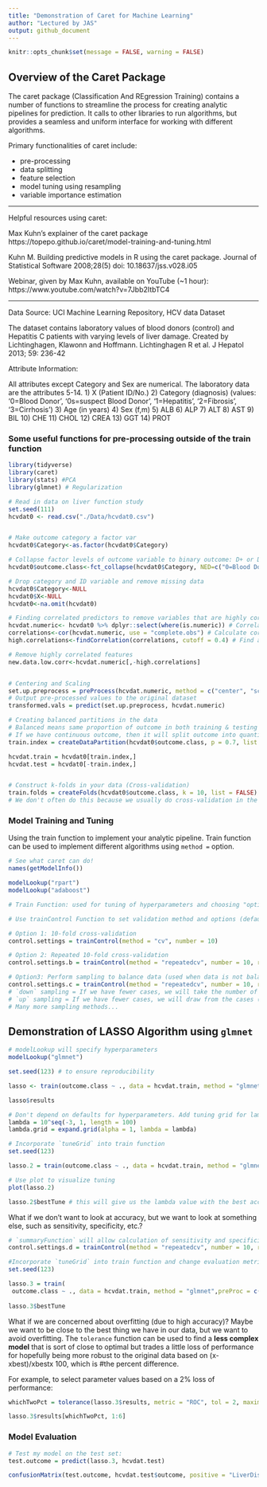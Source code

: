 ```yaml
---
title: "Demonstration of Caret for Machine Learning"
author: "Lectured by JAS"
output: github_document
---
```


```r
knitr::opts_chunk$set(message = FALSE, warning = FALSE)
```

## Overview of the Caret Package

The caret package (Classification And REgression Training) contains a number of functions to streamline the process for creating analytic pipelines for prediction. It calls to other libraries to run algorithms, but provides a seamless and uniform interface for working with different algorithms.

Primary functionalities of caret include:

* pre-processing
* data splitting
* feature selection
* model tuning using resampling
* variable importance estimation

***

Helpful resources using caret:

Max Kuhn's explainer of the caret package
https://topepo.github.io/caret/model-training-and-tuning.html

Kuhn M. Building predictive models in R using the caret package. Journal of Statistical Software 2008;28(5) doi: 10.18637/jss.v028.i05

Webinar, given by Max Kuhn, available on YouTube (~1 hour): https://www.youtube.com/watch?v=7Jbb2ItbTC4


***
Data Source: UCI Machine Learning Repository, HCV data Dataset

The dataset contains laboratory values of blood donors (control) and Hepatitis C patients with varying levels of liver damage. Created by Lichtinghagen, Klawonn and Hoffmann. Lichtinghagen R et al. J Hepatol 2013; 59: 236-42


Attribute Information:

All attributes except Category and Sex are numerical. The laboratory data are the attributes 5-14.
1) X (Patient ID/No.)
2) Category (diagnosis) (values: '0=Blood Donor', '0s=suspect Blood Donor', '1=Hepatitis', '2=Fibrosis', '3=Cirrhosis')
3) Age (in years)
4) Sex (f,m)
5) ALB
6) ALP
7) ALT
8) AST
9) BIL
10) CHE
11) CHOL
12) CREA
13) GGT
14) PROT

### Some useful functions for pre-processing outside of the train function

```r
library(tidyverse)
library(caret)
library(stats) #PCA
library(glmnet) # Regularization 

# Read in data on liver function study
set.seed(111)
hcvdat0 <- read.csv("./Data/hcvdat0.csv")


# Make outcome category a factor var
hcvdat0$Category<-as.factor(hcvdat0$Category)

# Collapse factor levels of outcome variable to binary outcome: D+ or D-
hcvdat0$outcome.class<-fct_collapse(hcvdat0$Category, NED=c("0=Blood Donor","0s=suspect Blood Donor"), LiverDisease=c("1=Hepatitis", "2=Fibrosis", "3=Cirrhosis"))

# Drop category and ID variable and remove missing data
hcvdat0$Category<-NULL
hcvdat0$X<-NULL
hcvdat0<-na.omit(hcvdat0)

# Finding correlated predictors to remove variables that are highly correlated
hcvdat.numeric<- hcvdat0 %>% dplyr::select(where(is.numeric)) # Correlation can only be done with numeric variables
correlations<-cor(hcvdat.numeric, use = "complete.obs") # Calculate correlations using `cor` function
high.correlations<-findCorrelation(correlations, cutoff = 0.4) # Find any features that are correlated at 0.4 and above, and store them into this vector called high.correlations

# Remove highly correlated features
new.data.low.corr<-hcvdat.numeric[,-high.correlations]


# Centering and Scaling
set.up.preprocess = preProcess(hcvdat.numeric, method = c("center", "scale"))
# Output pre-processed values to the original dataset
transformed.vals = predict(set.up.preprocess, hcvdat.numeric)

# Creating balanced partitions in the data
# Balanced means same proportion of outcome in both training & testing datasets.
# If we have continuous outcome, then it will split outcome into quantiles and it will ensure it is balanced across quantiles.
train.index = createDataPartition(hcvdat0$outcome.class, p = 0.7, list = FALSE)

hcvdat.train = hcvdat0[train.index,]
hcvdat.test = hcvdat0[-train.index,]


# Construct k-folds in your data (Cross-validation)
train.folds = createFolds(hcvdat0$outcome.class, k = 10, list = FALSE)
# We don't often do this because we usually do cross-validation in the model.
```

### Model Training and Tuning

Using the train function to implement your analytic pipeline.
Train function can be used to implement different algorithms using `method = ` option.
```r
# See what caret can do!
names(getModelInfo())

modelLookup("rpart")
modelLookup("adaboost")

# Train Function: used for tuning of hyperparameters and choosing "optimal" model

# Use trainControl Function to set validation method and options (default is bootstrap)

# Option 1: 10-fold cross-validation
control.settings = trainControl(method = "cv", number = 10)

# Option 2: Repeated 10-fold cross-validation
control.settings.b = trainControl(method = "repeatedcv", number = 10, repeats = 10)

# Option3: Perform sampling to balance data (used when data is not balanced. Eg: 95% of the data has the outcome, only 5% are controls -> unbalanced data)
control.settings.c = trainControl(method = "repeatedcv", number = 10, repeats = 10, sampling = "down")
# `down` sampling = If we have fewer cases, we will take the number of cases and down sample the controls so that we have equal numbers of cases and controls.
# `up` sampling = If we have fewer cases, we will draw from the cases (with replacement), so that we have as many cases as there are controls.
# Many more sampling methods...
```

## Demonstration of LASSO Algorithm using `glmnet`

```r
# modelLookup will specify hyperparameters
modelLookup("glmnet") 

set.seed(123) # to ensure reproducibility

lasso <- train(outcome.class ~ ., data = hcvdat.train, method = "glmnet", preProc = c("center", "scale"), trControl = control.settings.c)

lasso$results

# Don't depend on defaults for hyperparameters. Add tuning grid for lambda and alpha (but set alpha to 1 for LASSO)
lambda = 10^seq(-3, 1, length = 100)
lambda.grid = expand.grid(alpha = 1, lambda = lambda)

# Incorporate `tuneGrid` into train function 
set.seed(123)

lasso.2 = train(outcome.class ~ ., data = hcvdat.train, method = "glmnet", preProc = c("center", "scale"), trControl = control.settings.c, tuneGrid = lambda.grid)

# Use plot to visualize tuning
plot(lasso.2)

lasso.2$bestTune # this will give us the lambda value with the best accuracy. 
```

What if we don't want to look at accuracy, but we want to look at something else, such as sensitivity, specificity, etc.?
```r
# `summaryFunction` will allow calculation of sensitivity and specificity, `classProbs= TRUE` will allow the calculation of predicted probabilities
control.settings.d = trainControl(method = "repeatedcv", number = 10, repeats = 5, sampling = "down", classProbs = TRUE, summaryFunction = twoClassSummary)

#Incorporate `tuneGrid` into train function and change evaluation metric to area under ROC curve (default metric is accuracy)
set.seed(123)

lasso.3 = train(
 outcome.class ~ ., data = hcvdat.train, method = "glmnet",preProc = c("center", "scale"), trControl = control.settings.d, tuneGrid = lambda.grid, metric = "ROC")
  
lasso.3$bestTune
```

What if we are concerned about overfitting (due to high accuracy)?
Maybe we want to be close to the best thing we have in our data, but we want to avoid overfitting. 
The `tolerance` function can be used to find a **less complex model** that is sort of close to optimal but trades a little loss of performance for hopefully being more robust to the original data based on (x-xbest)/xbestx 100, which is #the percent difference. 

For example, to select parameter values based on a 2% loss of performance:
```r
whichTwoPct = tolerance(lasso.3$results, metric = "ROC", tol = 2, maximize = TRUE) 

lasso.3$results[whichTwoPct, 1:6]
```

### Model Evaluation

```r
# Test my model on the test set:
test.outcome = predict(lasso.3, hcvdat.test)

confusionMatrix(test.outcome, hcvdat.test$outcome, positive = "LiverDisease")
```




